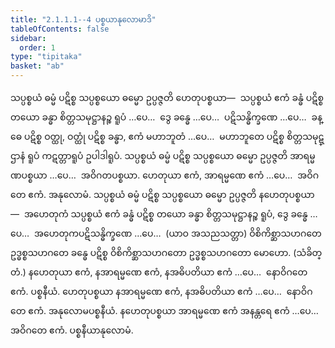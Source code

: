 ```yaml
---
title: "2.1.1.1--4 ပစ္စယာနုလောမာဒိ"
tableOfContents: false
sidebar:
  order: 1
type: "tipitaka"
basket: "ab"
---
```



<DynamicBreadcrumb />

<Division number="1">

<Paragraph number="545">
သပ္ပစ္စယံ ဓမ္မံ ပဋိစ္စ သပ္ပစ္စယော ဓမ္မော ဥပ္ပဇ္ဇတိ ဟေတုပစ္စယာ—  သပ္ပစ္စယံ ဧကံ ခန္ဓံ ပဋိစ္စ တယော ခန္ဓာ စိတ္တသမုဋ္ဌာနဉ္စ ရူပံ …ပေ…  ဒွေ ခန္ဓေ …ပေ…  ပဋိသန္ဓိက္ခဏေ …ပေ…  ခန္ဓေ ပဋိစ္စ ဝတ္ထု, ဝတ္ထုံ ပဋိစ္စ ခန္ဓာ, ဧကံ မဟာဘူတံ …ပေ…  မဟာဘူတေ ပဋိစ္စ စိတ္တသမုဋ္ဌာနံ ရူပံ ကဋတ္တာရူပံ ဥပါဒါရူပံ.
</Paragraph>

<Paragraph number="546">
သပ္ပစ္စယံ ဓမ္မံ ပဋိစ္စ သပ္ပစ္စယော ဓမ္မော ဥပ္ပဇ္ဇတိ အာရမ္မဏပစ္စယာ …ပေ…  အဝိဂတပစ္စယာ.
</Paragraph>

</Division>
<Division number="2">

<Paragraph number="547">
ဟေတုယာ ဧကံ, အာရမ္မဏေ ဧကံ …ပေ…  အဝိဂတေ ဧကံ.

</Paragraph>
</Division>

<Paragraph number="548" type="center">
အနုလောမံ.


</Paragraph>

<Division number="3">

<Paragraph number="549">
သပ္ပစ္စယံ ဓမ္မံ ပဋိစ္စ သပ္ပစ္စယော ဓမ္မော ဥပ္ပဇ္ဇတိ နဟေတုပစ္စယာ—  အဟေတုကံ သပ္ပစ္စယံ ဧကံ ခန္ဓံ ပဋိစ္စ တယော ခန္ဓာ စိတ္တသမုဋ္ဌာနဉ္စ ရူပံ, ဒွေ ခန္ဓေ …ပေ…  အဟေတုကပဋိသန္ဓိက္ခဏေ …ပေ…  (ယာဝ အသညသတ္တာ) ဝိစိကိစ္ဆာသဟဂတေ ဥဒ္ဓစ္စသဟဂတေ ခန္ဓေ ပဋိစ္စ ဝိစိကိစ္ဆာသဟဂတော ဥဒ္ဓစ္စသဟဂတော မောဟော. (သံခိတ္တံ.)
</Paragraph>

</Division>
<Division number="4">

<Paragraph number="550">
နဟေတုယာ ဧကံ, နအာရမ္မဏေ ဧကံ, နအဓိပတိယာ ဧကံ …ပေ…  နောဝိဂတေ ဧကံ.

</Paragraph>
</Division>

<Paragraph number="551" type="center">
ပစ္စနီယံ.


</Paragraph>

<Division number="5">

<Paragraph number="552">
ဟေတုပစ္စယာ နအာရမ္မဏေ ဧကံ, နအဓိပတိယာ ဧကံ …ပေ…  နောဝိဂတေ ဧကံ.

</Paragraph>
</Division>

<Paragraph number="553" type="center">
အနုလောမပစ္စနီယံ.


</Paragraph>

<Division number="6">

<Paragraph number="554">
နဟေတုပစ္စယာ အာရမ္မဏေ ဧကံ အနန္တရေ ဧကံ …ပေ…  အဝိဂတေ ဧကံ.

</Paragraph>
</Division>

<Paragraph number="555" type="center">
ပစ္စနီယာနုလောမံ.
</Paragraph>